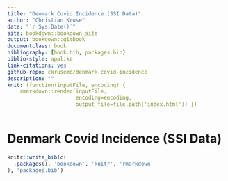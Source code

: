 ```yaml
--- 
title: "Denmark Covid Incidence (SSI Data)"
author: "Christian Kruse"
date: "`r Sys.Date()`"
site: bookdown::bookdown_site
output: bookdown::gitbook
documentclass: book
bibliography: [book.bib, packages.bib]
biblio-style: apalike
link-citations: yes
github-repo: ckrusemd/denmark-covid-incidence
description: ""
knit: (function(inputFile, encoding) { 
    rmarkdown::render(inputFile,
                      encoding=encoding, 
                      output_file=file.path('index.html')) })
---
```


# Denmark Covid Incidence (SSI Data)

```r
knitr::write_bib(c(
  .packages(), 'bookdown', 'knitr', 'rmarkdown'
), 'packages.bib')
```
